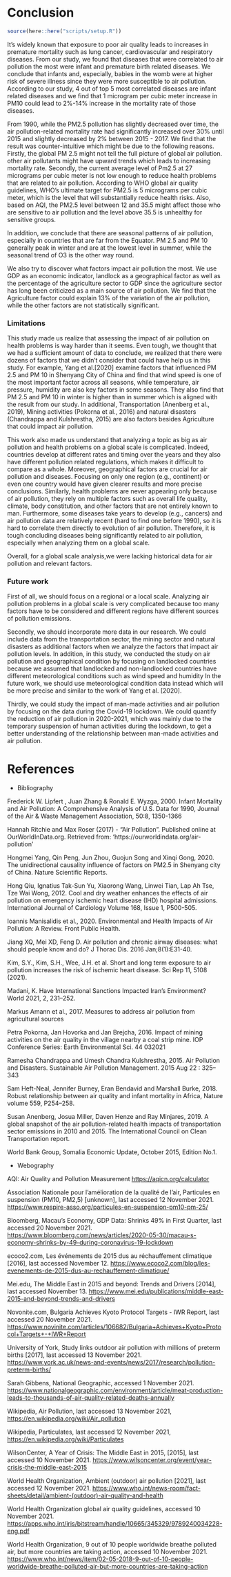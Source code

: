 # Conclusion

```{r, echo = FALSE, message = FALSE}
source(here::here("scripts/setup.R"))
```

It's widely known that exposure to poor air quality leads to increases in premature mortality such as lung cancer, cardiovascular and respiratory diseases. From our study, we found that diseases that were correlated to air pollution the most were infant and premature birth related diseases. We conclude that infants and, especially, babies in the womb were at higher risk of severe illness since they were more susceptible to air pollution. According to our study, 4 out of top 5 most correlated diseases are infant related diseases and we find that 1 microgram per cubic meter increase in PM10 could lead to 2%-14% increase in the mortality rate of those diseases. 

From 1990, while the PM2.5 pollution has slightly decreased over time, the air pollution-related mortality rate had significantly increased over 30% until 2015 and slightly decreased by 2% between 2015 - 2017. We find that the result was counter-intuitive which might be due to the following reasons. Firstly, the global PM 2.5 might not tell the full picture of global air pollution. other air pollutants might have upward trends which leads to increasing mortality rate. Secondly, the current average level of Pm2.5 at 27 micrograms per cubic meter is not low enough to reduce health problems that are related to air pollution. According to WHO global air quality guidelines, WHO's ultimate target for PM2.5 is 5 micrograms per cubic meter, which is the level that will substantially reduce health risks. Also, based on AQI, the PM2.5 level between 12 and 35.5 might affect those who are sensitive to air pollution and the level above 35.5 is unhealthy for sensitive groups.  

In addition, we conclude that there are seasonal patterns of air pollution, especially in countries that are far from the Equator. PM 2.5 and PM 10 generally peak in winter and are at the lowest level in summer, while the seasonal trend of O3 is the other way round. 

We also try to discover what factors impact air pollution the most. We use GDP as an economic indicator, landlock as a geographical factor as well as the percentage of the agriculture sector to GDP since the agriculture sector has long been criticized as a main source of air pollution. We find that the Agriculture factor could explain 13% of the variation of the air pollution, while the other factors are not statistically significant.

### Limitations 

This study made us realize that assessing the impact of air pollution on health problems is way harder than it seems. Even tough, we thought that we had a sufficient amount of data to conclude, we realized that there were dozens of factors that we didn’t consider that could have help us in this study. For example, Yang et al.[2020] examine factors that influenced PM 2.5 and PM 10 in Shenyang City of China and find that wind speed is one of the most important factor across all seasons, while temperature, air pressure, humidity are also key factors in some seasons. They also find that PM 2.5 and PM 10 in winter is higher than in summer which is aligned with the result from our study. In additional, Transportation (Anenberg et al., 2019), Mining activities (Pokorna et al., 2016) and natural disasters (Chandrappa and Kulshrestha, 2015) are also factors besides Agriculture that could impact air pollution.

This work also made us understand that analyzing a topic as big as air pollution and health problems on a global scale is complicated. Indeed, countries develop at different rates and timing over the years and they also have different pollution related regulations, which makes it difficult to compare as a whole. Moreover, geographical factors are crucial for air pollution and diseases. Focusing on only one region (e.g., continent) or even one country would have given clearer results and more precise conclusions. Similarly, health problems are never appearing only because of air pollution, they rely on multiple factors such as overall life quality, climate, body constitution, and other factors that are not entirely known to man. Furthermore, some diseases take years to develop (e.g., cancers) and air pollution data are relatively recent (hard to find one before 1990), so it is hard to correlate them directly to evolution of air pollution. Therefore, it is tough concluding diseases being significantly related to air pollution, especially when analyzing them on a global scale.

Overall, for a global scale analysis,we were lacking historical data for air pollution and relevant factors.

### Future work

First of all, we should focus on a regional or a local scale. Analyzing air pollution problems in a global scale is very complicated because too many factors have to be considered and different regions have different sources of pollution emissions.

Secondly, we should incorporate more data in our research. We could include data from the transportation sector, the mining sector and natural disasters as additional factors when we analyze the factors that impact air pollution levels. In addition, in this study, we conducted the study on air pollution and geographical condition by focusing on landlocked countries because we assumed that landlocked and non-landlocked countries have different meteorological conditions such as wind speed and humidity In the future work, we should use meteorological condition data instead which will be more precise and similar to the work of Yang et al. [2020].

Thirdly, we could study the impact of man-made activities and air pollution by focusing on the data during the Covid-19 lockdown. We could quantify the reduction of air pollution in 2020-2021, which was mainly due to the temporary suspension of human activities during the lockdown, to get a better understanding of the relationship between man-made activities and air pollution.


# References

- Bibliography

Frederick W. Lipfert , Juan Zhang & Ronald E. Wyzga, 2000. Infant Mortality
and Air Pollution: A Comprehensive Analysis of U.S. Data for 1990, Journal of the Air & Waste Management Association, 50:8, 1350-1366

Hannah Ritchie and Max Roser (2017) - "Air Pollution". Published online at OurWorldInData.org. Retrieved from: 'https://ourworldindata.org/air-pollution' 

Hongmei Yang, Qin Peng, Jun Zhou, Guojun Song and Xinqi Gong, 2020. The unidirectional causality influence of factors on PM2.5 in Shenyang city of China. Nature Scientific Reports.

Hong Qiu, Ignatius Tak-Sun Yu, Xiaorong Wang, Linwei Tian, Lap Ah Tse, Tze Wai Wong, 2012. Cool and dry weather enhances the effects of air pollution on emergency ischemic heart disease (IHD) hospital admissions. International Journal of Cardiology Volume 168, Issue 1, P500-505.

Ioannis Manisalidis et al., 2020. Environmental and Health Impacts of Air Pollution: A Review. Front Public Health.

Jiang XQ, Mei XD, Feng D. Air pollution and chronic airway diseases: what should people know and do? J Thorac Dis. 2016 Jan;8(1):E31-40.

Kim, S.Y., Kim, S.H., Wee, J.H. et al. Short and long term exposure to air pollution increases the risk of ischemic heart disease. Sci Rep 11, 5108 (2021).

Madani, K. Have International Sanctions Impacted Iran’s Environment? World 2021, 2, 231–252.

Markus Amann et al., 2017. Measures to address air pollution from agricultural sources

Petra Pokorna, Jan Hovorka and Jan Brejcha, 2016. Impact of mining activities on the air quality in the village nearby a coal strip mine. IOP Conference Series: Earth Environmental Sci. 44 032021

Ramesha Chandrappa and Umesh Chandra Kulshrestha, 2015. Air Pollution and Disasters. Sustainable Air Pollution Management. 2015 Aug 22 : 325–343

Sam Heft-Neal, Jennifer Burney, Eran Bendavid and Marshall Burke, 2018. Robust relationship between air quality and infant mortality in Africa, Nature volume 559, P254–258.

Susan Anenberg, Josua Miller, Daven Henze and Ray Minjares, 2019. A global snapshot of the air pollution-related health impacts of transportation sector emissions in 2010 and 2015. The International Council on Clean Transportation report.

World Bank Group, Somalia Economic Update, October 2015, Edition No.1.

- Webography

AQI: Air Quality and Pollution Measurement <https://aqicn.org/calculator>

Association Nationale pour l’amélioration de la qualité de l’air, Particules en suspension (PM10, PM2,5) [unknown], last accessed 12 November 2021. <https://www.respire-asso.org/particules-en-suspension-pm10-pm-25/>

Bloomberg, Macau's Economy, GDP Data: Shrinks 49% in First Quarter, last accessed 20 November 2021. <https://www.bloomberg.com/news/articles/2020-05-30/macau-s-economy-shrinks-by-49-during-coronavirus-19-lockdown>

ecoco2.com, Les événements de 2015 dus au réchauffement climatique [2016], last accessed November 12. <https://www.ecoco2.com/blog/les-evenements-de-2015-dus-au-rechauffement-climatique/>

Mei.edu, The Middle East in 2015 and beyond: Trends and Drivers [2014], last accessed November 13. <https://www.mei.edu/publications/middle-east-2015-and-beyond-trends-and-drivers>

Novonite.com, Bulgaria Achieves Kyoto Protocol Targets - IWR Report, last accessed 20 November 2021.
 <https://www.novinite.com/articles/106682/Bulgaria+Achieves+Kyoto+Protocol+Targets+-+IWR+Report>

University of York, Study links outdoor air pollution with millions of preterm births [2017], last accessed 13 November 2021. <https://www.york.ac.uk/news-and-events/news/2017/research/pollution-preterm-births/>

Sarah Gibbens, National Geographic, accessed 1 November 2021. <https://www.nationalgeographic.com/environment/article/meat-production-leads-to-thousands-of-air-quality-related-deaths-annually>

Wikipedia, Air Pollution, last accessed 13 November 2021, <https://en.wikipedia.org/wiki/Air_pollution>

Wikipedia, Particulates, last accessed 12 November 2021, <https://en.wikipedia.org/wiki/Particulates>

WilsonCenter, A Year of Crisis: The Middle East in 2015, [2015], last accessed 10 November 2021. <https://www.wilsoncenter.org/event/year-crisis-the-middle-east-2015>

World Health Organization, Ambient (outdoor) air pollution [2021], last accessed 12 November 2021. <https://www.who.int/news-room/fact-sheets/detail/ambient-(outdoor)-air-quality-and-health>

World Health Organization global air quality guidelines, accessed 10 November 2021. <https://apps.who.int/iris/bitstream/handle/10665/345329/9789240034228-eng.pdf>

World Health Organization, 9 out of 10 people worldwide breathe polluted air, but more countries are taking action, accessed 10 November 2021.
<https://www.who.int/news/item/02-05-2018-9-out-of-10-people-worldwide-breathe-polluted-air-but-more-countries-are-taking-action>